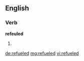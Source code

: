 ==English==

===Verb===
'''refeuled'''
# {{past of|refuel}}

[[de:refueled]]
[[mg:refueled]]
[[vi:refueled]]